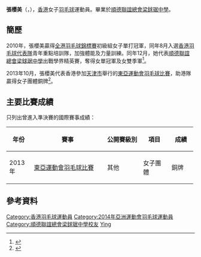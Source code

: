 {{noteTA|G1=Badminton}}
{{Infobox 羽球選手
| playername              = 張櫻美
| image                   = 
| size                    = 
| caption                 = 
| birth_name              = 
| date_of_birth           = {{birth_date_and_age|1994|4|4}}<ref name="仁川亞運">{{cite web|title=Profile - CHEUNG Ying Mei|url=https://www.incheon2014ag.org/Sports/Biographies/Athletes_Profile/?ParticCode=5120182&lang=en|publisher=2014年仁川亞運會官方網站}}{{dead link|date=2018年2月 |bot=InternetArchiveBot |fix-attempted=yes }}{{en}}</ref>
| place_of_birth          = 
| height                  = {{height|m=1.68}}<ref name="仁川亞運"/>
| weight                  = {{weight|kg=50}}<ref name="仁川亞運"/>
| event                   = 女子單打、女子雙打
| country                 = {{HKG}}
| years_active            = 
| handedness              = 
| coach                   = 
| highest_ranking         = 第236位（女雙-[[袁倩瀅|袁倩瀅]]）
| date_of_highest_ranking = 2013年4月18日<ref name="highest-ranking">[http://bwfcontent.tournamentsoftware.com/ranking/player.aspx?id=5795&player=212000 BWF World Ranking - Ranking progress of Ying Mei CHEUNG (70188)]{{en}}</ref>
| current_ranking         = 第325位（女雙-[[袁倩瀅|袁倩瀅]]）
| date_of_current_ranking = 2013年10月24日<ref>[http://bwfcontent.tournamentsoftware.com/ranking/category.aspx?id=5120&category=475 BWF World Ranking - BWF世界排名榜 (10/24/2013) - Women's doubles]{{en}}</ref>
| played                  = 7勝–12負（女單）<br/>19勝–14負（女雙）<br/>2勝–2負（混雙）
| titles                  = 
| bwf_profile             = 87DEE91A-F2C6-4421-80C9-F2B18AF422D4
| bwf_id                  = 70188
| updated                 = 2013年10月30日
}}
{{MedalTableTop}}
{{MedalSport | 女子[[羽毛球|羽毛球]]}}
{{MedalCountry | {{HKG}}}}
{{MedalCompetition | [[東亞運動會|東亞運動會]]}}
{{MedalBronze| [[2013年東亞運動會|2013年 天津]] | [[2013年東亞運動會羽毛球比賽|女子團體]] }}
{{MedalBottom}}
'''張櫻美'''（{{lang|en|'''Cheung Ying Mei'''}}，{{bd|1994年|4月4日}}），[[香港|香港]]女子[[羽毛球|羽毛球]]運動員。畢業於[[順德聯誼總會梁銶琚中學|順德聯誼總會梁銶琚中學]]。

==簡歷==
2010年，張櫻美贏得[[全港羽毛球錦標賽|全港羽毛球錦標賽]]初級組女子單打冠軍，同年8月入選[[香港羽毛球代表隊|香港羽毛球代表隊]]青年重點培訓隊，加強體能及力量訓練。同年12月，她代表[[順德聯誼總會梁銶琚中學|順德聯誼總會梁銶琚中學]]出戰學界精英賽，奪得女單冠軍及女雙季軍<ref>{{cite news|title=女單冠軍：沒羽球會悶死|url=http://dailynews.sina.com/bg/news/spt/sptothers/mingpao/20101209/13352068711.html|newspaper=明報|date=2010-12-09}}</ref>。

2013年10月，張櫻美代表香港參加[[天津市|天津市]]舉行的[[2013年東亞運動會|東亞運動會]][[2013年東亞運動會羽毛球比賽|羽毛球比賽]]，助港隊贏得女子團體銅牌<ref>{{cite news|title=本地賽事及比賽成績 天津2013東亞運動會|url=http://www.hkbadmintonassn.org.hk/zh/local-competition-and-results/results}}</ref>。

==主要比賽成績==
只列出曾進入準決賽的國際賽事成績：
{| class=wikitable style="text-align:center; font-size:small;" 
!width="50"|年份
!width="180"|賽事
!width="80"|公開賽級別
!width="60"|項目
!width="50"|成績
|-
!rowspan="1"|2013年
|[[2013年東亞運動會羽毛球比賽|東亞運動會羽毛球比賽]]
|其他
|女子團體
|bgcolor="#b8860b"|銅牌
|}
{{BWF賽事級別索引}}

==參考資料==
{{Reflist}}

{{DEFAULTSORT:Cheung Ying Mei}}
[[Category:香港羽毛球運動員|Category:香港羽毛球運動員]]
[[Category:2014年亞洲運動會羽毛球運動員|Category:2014年亞洲運動會羽毛球運動員]]
[[Category:順德聯誼總會梁銶琚中學校友|Category:順德聯誼總會梁銶琚中學校友]]
[[Category:張姓|Ying]]